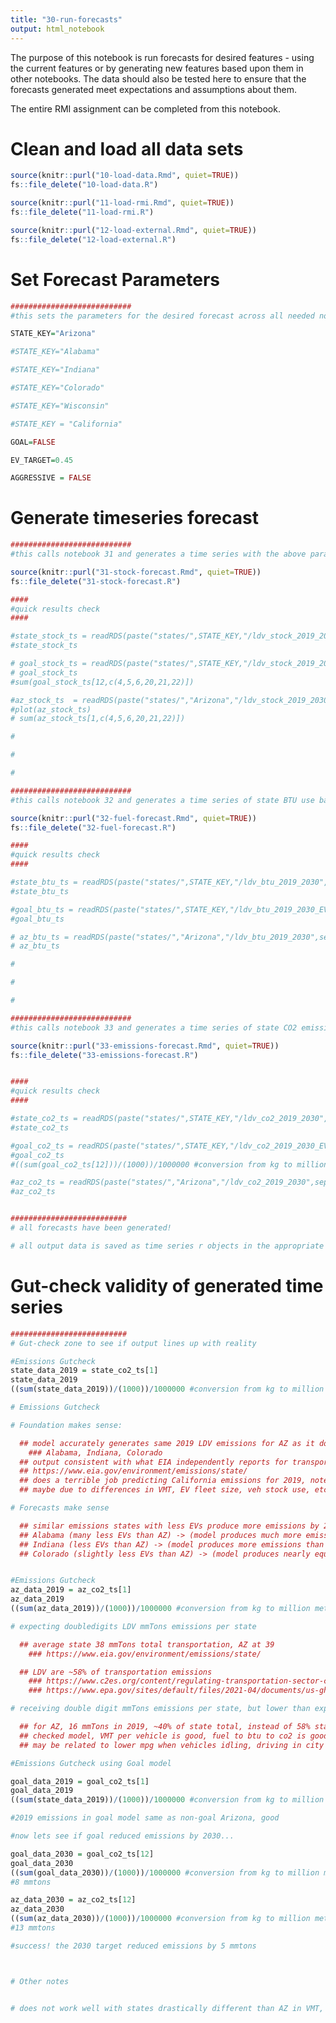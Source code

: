 ---
title: "30-run-forecasts"
output: html_notebook
---

The purpose of this notebook is run forecasts for desired features - using the current features or by generating new features based upon them in other notebooks. The data should also be tested here to ensure that the forecasts generated meet expectations and assumptions about them.

The entire RMI assignment can be completed from this notebook.

# Clean and load all data sets

```{r required libraries for feat eng}
source(knitr::purl("10-load-data.Rmd", quiet=TRUE))
fs::file_delete("10-load-data.R")

source(knitr::purl("11-load-rmi.Rmd", quiet=TRUE))
fs::file_delete("11-load-rmi.R")

source(knitr::purl("12-load-external.Rmd", quiet=TRUE))
fs::file_delete("12-load-external.R")
```




# Set Forecast Parameters

```{r parameters}

###########################
#this sets the parameters for the desired forecast across all needed notebooks

STATE_KEY="Arizona"

#STATE_KEY="Alabama"

#STATE_KEY="Indiana"

#STATE_KEY="Colorado"

#STATE_KEY="Wisconsin"

#STATE_KEY = "California"

GOAL=FALSE

EV_TARGET=0.45

AGGRESSIVE = FALSE

```

# Generate timeseries forecast

```{r run_all_notebooks}

###########################
#this calls notebook 31 and generates a time series with the above parameters

source(knitr::purl("31-stock-forecast.Rmd", quiet=TRUE))
fs::file_delete("31-stock-forecast.R")

####
#quick results check
####

#state_stock_ts = readRDS(paste("states/",STATE_KEY,"/ldv_stock_2019_2030",sep=""))
#state_stock_ts

# goal_stock_ts = readRDS(paste("states/",STATE_KEY,"/ldv_stock_2019_2030_EVGOAL_",EV_TARGET,sep=""))
# goal_stock_ts
#sum(goal_stock_ts[12,c(4,5,6,20,21,22)])

#az_stock_ts  = readRDS(paste("states/","Arizona","/ldv_stock_2019_2030",sep=""))
#plot(az_stock_ts)
# sum(az_stock_ts[1,c(4,5,6,20,21,22)])

#

#

#

###########################
#this calls notebook 32 and generates a time series of state BTU use based on Veh stock, VMT, and fuel use.

source(knitr::purl("32-fuel-forecast.Rmd", quiet=TRUE))
fs::file_delete("32-fuel-forecast.R")

####
#quick results check
####

#state_btu_ts = readRDS(paste("states/",STATE_KEY,"/ldv_btu_2019_2030",sep=""))
#state_btu_ts

#goal_btu_ts = readRDS(paste("states/",STATE_KEY,"/ldv_btu_2019_2030_EVGOAL_",EV_TARGET,sep=""))
#goal_btu_ts

# az_btu_ts = readRDS(paste("states/","Arizona","/ldv_btu_2019_2030",sep=""))
# az_btu_ts

#

#

#

###########################
#this calls notebook 33 and generates a time series of state CO2 emissions based BTU and fuel type

source(knitr::purl("33-emissions-forecast.Rmd", quiet=TRUE))
fs::file_delete("33-emissions-forecast.R")


####
#quick results check
####

#state_co2_ts = readRDS(paste("states/",STATE_KEY,"/ldv_co2_2019_2030",sep=""))
#state_co2_ts

#goal_co2_ts = readRDS(paste("states/",STATE_KEY,"/ldv_co2_2019_2030_EVGOAL_",EV_TARGET,sep=""))
#goal_co2_ts
#((sum(goal_co2_ts[12]))/(1000))/1000000 #conversion from kg to million metric tons

#az_co2_ts = readRDS(paste("states/","Arizona","/ldv_co2_2019_2030",sep=""))
#az_co2_ts


##########################
# all forecasts have been generated! 

# all output data is saved as time series r objects in the appropriate 'states' subdirectory

```

# Gut-check validity of generated time series

```{r emissions gutchecks, eval = FALSE}

##########################
# Gut-check zone to see if output lines up with reality

#Emissions Gutcheck
state_data_2019 = state_co2_ts[1]
state_data_2019
((sum(state_data_2019))/(1000))/1000000 #conversion from kg to million metric tons

# Emissions Gutcheck

# Foundation makes sense:

  ## model accurately generates same 2019 LDV emissions for AZ as it does for other states that with similar 2019 transportation emissions according to EIA 
    ### Alabama, Indiana, Colorado
  ## output consistent with what EIA independently reports for transportation emissions (not factored into model)
  ## https://www.eia.gov/environment/emissions/state/
  ## does a terrible job predicting California emissions for 2019, noted
  ## maybe due to differences in VMT, EV fleet size, veh stock use, etc

# Forecasts make sense

  ## similar emissions states with less EVs produce more emissions by 2030
  ## Alabama (many less EVs than AZ) -> (model produces much more emissions by 2030 than AZ) -> (makes sense)
  ## Indiana (less EVs than AZ) -> (model produces more emissions than AZ) ->(makes sense)
  ## Colorado (slightly less EVs than AZ) -> (model produces nearly equal emissions with AZ) -> (makes sense)


#Emissions Gutcheck
az_data_2019 = az_co2_ts[1]
az_data_2019
((sum(az_data_2019))/(1000))/1000000 #conversion from kg to million metric tons

# expecting doubledigits LDV mmTons emissions per state 

  ## average state 38 mmTons total transportation, AZ at 39
    ### https://www.eia.gov/environment/emissions/state/

  ## LDV are ~58% of transportation emissions
    ### https://www.c2es.org/content/regulating-transportation-sector-carbon-emissions/
    ### https://www.epa.gov/sites/default/files/2021-04/documents/us-ghg-inventory-2021-main-text.pdf

# receiving double digit mmTons emissions per state, but lower than expected 

  ## for AZ, 16 mmTons in 2019, ~40% of state total, instead of 58% state total as expected, still pretty good)
  ## checked model, VMT per vehicle is good, fuel to btu to co2 is good
  ## may be related to lower mpg when vehicles idling, driving in city

#Emissions Gutcheck using Goal model

goal_data_2019 = goal_co2_ts[1]
goal_data_2019
((sum(state_data_2019))/(1000))/1000000 #conversion from kg to million metric tons

#2019 emissions in goal model same as non-goal Arizona, good

#now lets see if goal reduced emissions by 2030...

goal_data_2030 = goal_co2_ts[12]
goal_data_2030
((sum(goal_data_2030))/(1000))/1000000 #conversion from kg to million metric tons
#8 mmtons

az_data_2030 = az_co2_ts[12]
az_data_2030
((sum(az_data_2030))/(1000))/1000000 #conversion from kg to million metric tons
#13 mmtons

#success! the 2030 target reduced emissions by 5 mmtons



# Other notes


# does not work well with states drastically different than AZ in VMT, population, EV fleets, such as CA, which  massively underreports emissions when modeling using same assumptions
```









